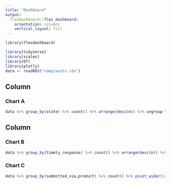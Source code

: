 ```yaml
---
title: "Dashboard"
output: 
  flexdashboard::flex_dashboard:
    orientation: columns
    vertical_layout: fill
---
```


```r
library(flexdashboard)

library(tidyverse)
library(scales)
library(DT)
library(plotly)
data <- readRDS("complaints.rds")


```

Column {data-width=650}
-----------------------------------------------------------------------

### Chart A

```r
data %>% group_by(state) %>% count() %>% arrange(desc(n)) %>% ungroup %>% mutate(prop=percent(n/sum(n))) %>% datatable

```

Column {data-width=350}
-----------------------------------------------------------------------

### Chart B

```r
data %>% group_by(timely_response) %>% count() %>% arrange(desc(n)) %>% ungroup %>% mutate(prop=percent(n/sum(n))) %>% plot_ly(labels=~timely_response, values=~n,type="pie")

```

### Chart C

```r
data %>% group_by(submitted_via,product) %>% count() %>% pivot_wider(id_cols = submitted_via, names_from = product, values_from = n, values_fill = 0)

```


